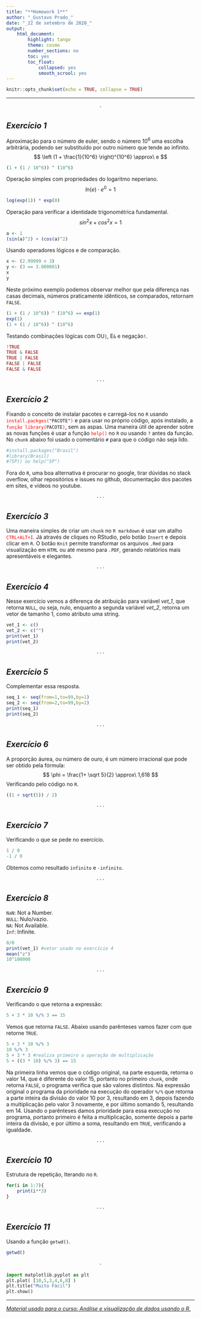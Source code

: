 ```yaml
---
title: "**Homework 1**"
author: "_Gustavo Prado_"
date: "_22 de setembro de 2020_"
output: 
    html_document:
        highlight: tango
        theme: cosmo
        number_sections: no
        toc: yes
        toc_float:
            collapsed: yes
            smooth_scrool: yes
---
```


```r
knitr::opts_chunk$set(echo = TRUE, collapse = TRUE)
```

---

$$ \cdot $$ 

## *Exercício 1*
Aproximação para o número de euler, sendo o número $10^6$ uma escolha arbitrária, podendo ser substituído por outro número que tende ao infinito.
$$ \left (1 + \frac{1}{10^6} \right)^{10^6} \approx\ e $$

```r
(1 + (1 / 10^6)) ^ (10^6)
```
  
Operação simples com propriedades do logaritmo neperiano.
$$ ln(e) \cdot e^0 = 1$$
```r
log(exp(1)) * exp(0)
```
  
Operação para verificar a identidade trigonométrica fundamental.
$$ sin^2x + cos^2x = 1$$
```r
a <- 1
(sin(a)^2) + (cos(a)^2)
```
  
Usando operadores lógicos e de comparação.
```r
x <- (2.99999 < 3)
y <- (3 == 3.000001)
x
y
```
  
Neste próximo exemplo podemos observar melhor que pela diferença nas casas decimais, números praticamente idênticos, se comparados, retornam `FALSE`. 
```r
(1 + (1 / 10^6)) ^ (10^6) == exp(1)
exp(1)
(1 + (1 / 10^6)) ^ (10^6)
```
  
Testando combinações lógicas com OU`|`, E`&` e negação`!`.
```r
!TRUE
TRUE & FALSE
TRUE | FALSE
FALSE | FALSE
FALSE & FALSE
```

$$ \cdot\cdot\cdot $$ 
  
## *Exercício 2*
Fixando o conceito de instalar pacotes e carregá-los no `R` usando <span style="color:red">`install.packges(`</span>`"PACOTE"`<span style="color:red">`)`</span> e para usar no próprio código, após instalado, a <span style="color:red">`função library(`</span>`PACOTE`<span style="color:red">`)`</span>, sem as aspas. Uma maneira útil de aprender sobre as novas funções é usar a função <span style="color:red">`help()`</span> no `R` ou usando `?` antes da função.
No `chunk` abaixo foi usado o comentário `#` para que o código não seja lido.
```r
#install.packages("Brasil")
#library(Brasil)
#?SP() ou help("SP")
```

Fora do `R`, uma boa alternativa é procurar no google, tirar dúvidas no stack overflow, olhar repositórios e issues no github, documentação dos pacotes em sites, e vídeos no youtube.

$$ \cdot\cdot\cdot $$   
  
## *Exercício 3* 
Uma maneira simples de criar um `chunk` no `R markdown` é usar um atalho <span style="color:red">`CTRL+ALT+I`</span>. Já através de cliques no RStudio, pelo botão `Insert` e depois clicar em `R`. O botão `Knit` permite transformar os arquivos `.Rmd` para visualização em `HTML` ou até mesmo para `.PDF`, gerando relatórios mais apresentáveis e elegantes.

$$ \cdot\cdot\cdot $$  
  
## *Exercício 4*
Nesse exercício vemos a diferença de atribuição para variável *vet_1*, que retorna `NULL`, ou seja, nulo, enquanto a segunda variável *vet_2*, retorna um vetor de tamanho 1, como atributo uma string.
```r
vet_1 <- c()
vet_2 <- c("")
print(vet_1)
print(vet_2)
```

$$ \cdot\cdot\cdot $$   
  
## *Exercício 5*
Complementar essa resposta.
```r
seq_1 <- seq(from=1,to=99,by=1)
seq_2 <- seq(from=2,to=99,by=2)
print(seq_1)
print(seq_2)
```

$$ \cdot\cdot\cdot $$   
  
## *Exercício 6*
A proporção áurea, ou número de ouro, é um número irracional que pode ser obtido pela fórmula:
$$ \phi = \frac{1+ \sqrt 5}{2} \approx\ 1,618 $$
Verificando pelo código no `R`.
```r
((1 + sqrt(5)) / 2)
```

$$ \cdot\cdot\cdot $$   
  
## *Exercício 7* 
Verificando o que se pede no exercício.
```r
1 / 0
-1 / 0
```
Obtemos como resultado `infinito` e `-infinito`.

$$ \cdot\cdot\cdot $$   
  
## *Exercício 8* 
`NaN`: Not a Number.  
`NULL`: Nulo/vazio.  
`NA`: Not Available.  
`Inf`: Infinite.
```r
0/0
print(vet_1) #vetor usado no exercício 4
mean("z")
10^100000

```

$$ \cdot\cdot\cdot $$   
  
## *Exercício 9* 
Verificando o que retorna a expressão:
```r
5 + 3 * 10 %/% 3 == 15
```
Vemos que retorna `FALSE`. Abaixo usando parênteses vamos fazer com que retorne `TRUE`.
```r
5 + 3 * 10 %/% 3
10 %/% 3
5 + 3 * 3 #realiza primeiro a operação de multiplicação
5 + ((3 * 10) %/% 3) == 15
```
Na primeira linha vemos que o código original, na parte esquerda, retorna o valor 14, que é diferente do valor 15, portanto no primeiro `chunk`, onde retorna `FALSE`, o programa verifica que são valores distintos. Na expressão original o programa da prioridade na execução do operador `%/%` que retorna a parte inteira da divisão do valor 10 por 3, resultando em 3, depois fazendo a multiplicação pelo valor 3 novamente, e por último somando 5, resultando em 14. Usando o parênteses damos prioridade para essa execução no programa, portanto primeiro é feita a multiplicação, somente depois a parte inteira da divisão, e por último a soma, resultando em `TRUE`, verificando a igualdade.

$$ \cdot\cdot\cdot $$   
  
## *Exercício 10*
Estrutura de repetição, Iterando no `R`.
```r
for(i in 1:7){
    print(i**3)
}
```

$$ \cdot\cdot\cdot $$   
  
## *Exercício 11* 
Usando a função `getwd()`.
```r
getwd()
```

$$ \cdot $$ 

```python
import matplotlib.pyplot as plt
plt.plot( [10,5,3,4,6,8] )
plt.title("Muito Fácil")
plt.show()
```


---
  
  
*<u>Material usado para o curso: Análise e visualização de dados usando o R.</u>*
<br>
<br>